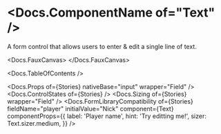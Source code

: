 


<Meta of={Stories} />

# <Docs.ComponentName of="Text" />

A form control that allows users to enter & edit a single line of text.

<Docs.FauxCanvas>
  <Text placeholder="Type something!" sizer={Text.sizer.medium} />
</Docs.FauxCanvas>

<Docs.TableOfContents />

<Docs.Props of={Stories} nativeBase="input" wrapper="Field" />
<Docs.ControlStates of={Stories} />
<Docs.Sizing of={Stories} wrapper="Field" />
<Docs.FormLibraryCompatibility
  of={Stories}
  fieldName="player"
  initialValue="Nick"
  component={Text}
  componentProps={{
    label: 'Player name',
    hint: 'Try editting me!',
    sizer: Text.sizer.medium,
  }}
/>
